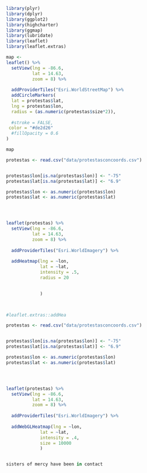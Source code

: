 ```r

library(plyr)
library(dplyr)
library(ggplot2)
library(highcharter)
library(ggmap)
library(lubridate)
library(leaflet)
library(leaflet.extras)

```

```r




map <- 
leaflet() %>% 
  setView(lng = -86.6, 
          lat = 14.63, 
          zoom = 8) %>% 
  
  addProviderTiles("Esri.WorldStreetMap") %>% 
  addCircleMarkers(
  lat = protestas$lat,
  lng = protestas$lon,
  radius = (as.numeric(protestas$size*2)),
  
  #stroke = FALSE,
 color = "#de2d26"
  #fillOpacity = 0.6
)

map

```


```r

protestas <- read.csv("data/protestasconcoords.csv")


protestas$lon[is.na(protestas$lon)] <- "-75"
protestas$lat[is.na(protestas$lat)] <- "6.9"

protestas$lon <- as.numeric(protestas$lon)
protestas$lat <- as.numeric(protestas$lat)




leaflet(protestas) %>% 
  setView(lng = -86.6, 
          lat = 14.63, 
          zoom = 8) %>% 
  
  addProviderTiles("Esri.WorldImagery") %>%
  
  addHeatmap(lng = ~lon, 
             lat = ~lat, 
             intensity = .5, 
             radius = 20
             

             )
  


#leaflet.extras::addHea

```



```r
protestas <- read.csv("data/protestasconcoords.csv")


protestas$lon[is.na(protestas$lon)] <- "-75"
protestas$lat[is.na(protestas$lat)] <- "6.9"

protestas$lon <- as.numeric(protestas$lon)
protestas$lat <- as.numeric(protestas$lat)




leaflet(protestas) %>% 
  setView(lng = -86.6, 
          lat = 14.63, 
          zoom = 8) %>% 
  
  addProviderTiles("Esri.WorldImagery") %>%
  
  addWebGLHeatmap(lng = ~lon, 
             lat = ~lat, 
             intensity = .4, 
             size = 10000
             )


sisters of mercy have been in contact
```
















